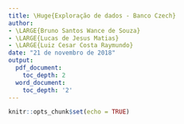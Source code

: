 ```yaml
---
title: \Huge{Exploração de dados - Banco Czech}
author:
- \LARGE{Bruno Santos Wance de Souza}
- \LARGE{Lucas de Jesus Matias}
- \LARGE{Luiz Cesar Costa Raymundo}
date: "21 de novembro de 2018"
output:
  pdf_document:
    toc_depth: 2
  word_document:
    toc_depth: '2'
---
```


```r
knitr::opts_chunk$set(echo = TRUE)
```
\newpage
\tableofcontents
\newpage

